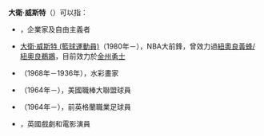 {{noteTA
|T=zh-cn:戴维·韦斯特; zh-tw:大衛·威斯特; zh-hk:大衛·韋斯特;
|1=zh-cn:戴维; zh-tw:大衛; zh-hk:大衛;
|2=zh-cn:韦斯特; zh-tw:威斯特; zh-hk:韋斯特;
}}

'''大衛·威斯特'''（{{lang-en|David West}}）可以指：
* {{le|戴夫·威斯特 (企業家)|Dave West (entrepreneur)}}，企業家及自由主義者
* [[大衛·威斯特_(籃球運動員)|大衛·威斯特 (籃球運動員)]]（1980年－），NBA大前鋒，曾效力過[[紐奧良鵜鶘|紐奧良黃蜂/紐奧良鵜鶘]]，目前效力於[[金州勇士|金州勇士]]
* {{le|大衛·威斯特 (藝術家)|David West (artist)}}（1968年－1936年），水彩畫家
* {{le|大衛·威斯特 (棒球員)|David West (baseball)}}（1964年－），美國職棒大聯盟球員
* {{le|大衛·威斯特 (足球員)|David West (footballer)}}（1964年－），前英格蘭職業足球員
*{{le|大衛·保羅·威斯特|David Paul West}}，英國戲劇和電影演員

{{Disambiguation|D|Cat=五字人名译名消歧义}}